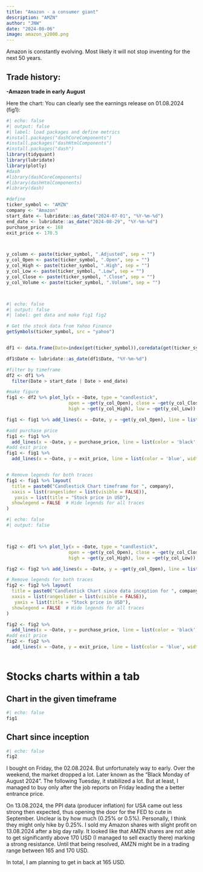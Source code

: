 ```yaml
---
title: "Amazon - a consumer giant"
description: "AMZN"
author: "JNW"
date: "2024-08-06"
image: amazon_y2000.png
---
```


Amazon is constantly evolving. Most likely it will not stop inventing for the next 50 years.

## **Trade history:**

**-Amazon trade in early August**

Here the chart: You can clearly see the earnings release on 01.08.2024 (fig1):

```r
#| echo: false
#| output: false
#| label: load packages and define metrics
#install.packages("dashCoreComponents")
#install.packages("dashHtmlComponents")
#install.packages("dash")
library(tidyquant)
library(lubridate)
library(plotly)
#dash
#library(dashCoreComponents)
#library(dashHtmlComponents)
#library(dash)

#define
ticker_symbol <- "AMZN"
company <- "Amazon"
start_date <- lubridate::as_date("2024-07-01", "%Y-%m-%d") 
end_date <- lubridate::as_date("2024-08-29", "%Y-%m-%d") 
purchase_price <- 168
exit_price <- 170.5



y_column <- paste(ticker_symbol, ".Adjusted", sep = "")
y_col_Open <- paste(ticker_symbol, ".Open", sep = "")
y_col_High <- paste(ticker_symbol, ".High", sep = "")
y_col_Low <- paste(ticker_symbol, ".Low", sep = "")
y_col_Close <- paste(ticker_symbol, ".Close", sep = "")
y_col_Volume <- paste(ticker_symbol, ".Volume", sep = "")




```

```r
#| echo: false
#| output: false
#| label: get data and make fig1 fig2

# Get the stock data from Yahoo Finance
getSymbols(ticker_symbol, src = "yahoo")


df1 <- data.frame(Date=index(get(ticker_symbol)),coredata(get(ticker_symbol)))

df1$Date <- lubridate::as_date(df1$Date, "%Y-%m-%d") 

#filter by timeframe 
df2 <- df1 %>%
  filter(Date > start_date | Date > end_date)

#make figure
fig1 <- df2 %>% plot_ly(x = ~Date, type = "candlestick",
                       open = ~get(y_col_Open), close = ~get(y_col_Close),
                       high = ~get(y_col_High), low = ~get(y_col_Low)) 

fig1 <- fig1 %>% add_lines(x = ~Date, y = ~get(y_col_Open), line = list(color = 'black', width = 0.2), inherit = FALSE)

#add purchase price
fig1 <- fig1 %>%
  add_lines(x = ~Date, y = purchase_price, line = list(color = 'black', width = 1), inherit = FALSE, name= "Purchase Price")
#add exit price
fig1 <- fig1 %>%
  add_lines(x = ~Date, y = exit_price, line = list(color = 'blue', width = 1), inherit = FALSE,  name= "Exit Price")


# Remove legends for both traces
fig1 <- fig1 %>% layout(
  title = paste0("Candlestick Chart timeframe for ", company),
  xaxis = list(rangeslider = list(visible = FALSE)),
   yaxis = list(title = "Stock price in USD"),
  showlegend = FALSE  # Hide legends for all traces
)


```

```r
#| echo: false
#| output: false



fig2 <- df1 %>% plot_ly(x = ~Date, type = "candlestick",
                       open = ~get(y_col_Open), close = ~get(y_col_Close),
                       high = ~get(y_col_High), low = ~get(y_col_Low)) 

fig2 <- fig2 %>% add_lines(x = ~Date, y = ~get(y_col_Open), line = list(color = 'black', width = 0.2), inherit = FALSE)

# Remove legends for both traces
fig2 <- fig2 %>% layout(
  title = paste0("Candlestick Chart since data inception for ", company),
  xaxis = list(rangeslider = list(visible = FALSE)),
   yaxis = list(title = "Stock price in USD"),
  showlegend = FALSE  # Hide legends for all traces
)

fig2 <- fig2 %>%
  add_lines(x = ~Date, y = purchase_price, line = list(color = 'black', width = 1.5), inherit = FALSE)
#add exit price
fig2 <- fig2 %>%
  add_lines(x = ~Date, y = exit_price, line = list(color = 'blue', width = 1.5), inherit = FALSE)



```

# Stocks charts within a tab

::: nav-pills
::: panel-tabset
## Chart in the given timeframe

```r
#| echo: false
fig1
```

## Chart since inception

```r
#| echo: false
fig2
```
:::
:::

I bought on Friday, the 02.08.2024. But unfortunately way to early. Over the weekend, the market dropped a lot. Later known as the "Black Monday of August 2024". The following Tuesday, it stabilized a lot. But at least, I managed to buy only after the job reports on Friday leading the a better entrance price.

On 13.08.2024, the PPI data (producer inflation) for USA came out less strong then expected, thus opening the door for the FED to cute in September. Unclear is by how much (0.25% or 0.5%). Personally, I think they might only hike by 0.25%. I sold my Amazon shares with slight profit on 13.08.2024 after a big day rally. It looked like that AMZN shares are not able to get significantly above 170 USD (I managed to sell exactly there) marking a strong resistance. Until that being resolved, AMZN might be in a trading range between 165 and 170 USD.

In total, I am planning to get in back at 165 USD.
